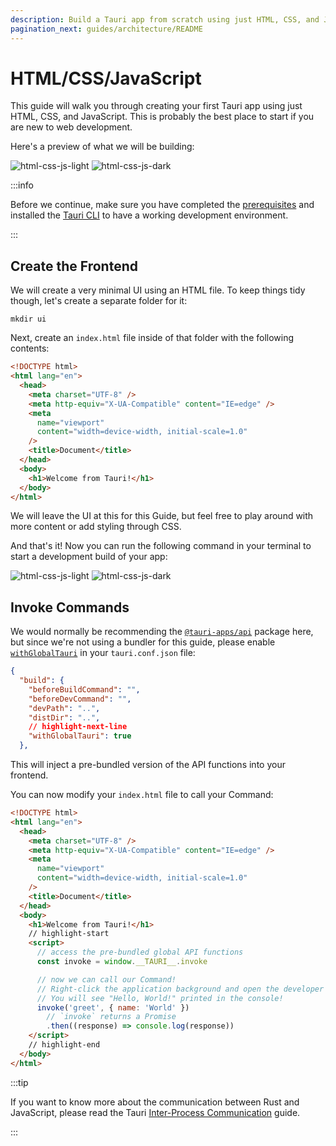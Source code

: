 ```yaml
---
description: Build a Tauri app from scratch using just HTML, CSS, and JavaScript
pagination_next: guides/architecture/README
---
```



# HTML/CSS/JavaScript

This guide will walk you through creating your first Tauri app using just HTML, CSS, and JavaScript. This is probably the best place to start if you are new to web development.

<Intro />

Here's a preview of what we will be building:

![html-css-js-light](/img/guides/html-css-js-light.png#gh-light-mode-only)
![html-css-js-dark](/img/guides/html-css-js-dark.png#gh-dark-mode-only)

:::info

Before we continue, make sure you have completed the [prerequisites] and installed the [Tauri CLI][tauri-cli] to have a working development environment.

:::
 
## Create the Frontend

We will create a very minimal UI using an HTML file. To keep things tidy though, let's create a separate folder for it:

```shell
mkdir ui
```

Next, create an `index.html` file inside of that folder with the following contents:

```html title=index.html
<!DOCTYPE html>
<html lang="en">
  <head>
    <meta charset="UTF-8" />
    <meta http-equiv="X-UA-Compatible" content="IE=edge" />
    <meta
      name="viewport"
      content="width=device-width, initial-scale=1.0"
    />
    <title>Document</title>
  </head>
  <body>
    <h1>Welcome from Tauri!</h1>
  </body>
</html>
```

We will leave the UI at this for this Guide, but feel free to play around with more content or add styling through CSS.

<TauriInit
  webAssets="For the sake of this tutorial we will answer this with '../ui'."
  devServer="Because we don't use a frontend bundler with Hot Module Reloading (HMR) for this tutorial we will answer with the same path as the previous question: '../ui'."
/>

And that's it! Now you can run the following command in your terminal to start a development build of your app:

<Command name="dev" />

![html-css-js-light](/img/guides/html-css-js-dev-light.png#gh-light-mode-only)
![html-css-js-dark](/img/guides/html-css-js-dev-dark.png#gh-dark-mode-only)

## Invoke Commands

<Commands />

We would normally be recommending the [`@tauri-apps/api`] package here, but since we're not using a bundler for this guide, please enable [`withGlobalTauri`] in your `tauri.conf.json` file:

```json
{
  "build": {
    "beforeBuildCommand": "",
    "beforeDevCommand": "",
    "devPath": "..",
    "distDir": "..",
    // highlight-next-line
    "withGlobalTauri": true
  },
```

This will inject a pre-bundled version of the API functions into your frontend.

You can now modify your `index.html` file to call your Command:

```html title=index.html
<!DOCTYPE html>
<html lang="en">
  <head>
    <meta charset="UTF-8" />
    <meta http-equiv="X-UA-Compatible" content="IE=edge" />
    <meta
      name="viewport"
      content="width=device-width, initial-scale=1.0"
    />
    <title>Document</title>
  </head>
  <body>
    <h1>Welcome from Tauri!</h1>
    // highlight-start
    <script>
      // access the pre-bundled global API functions
      const invoke = window.__TAURI__.invoke

      // now we can call our Command!
      // Right-click the application background and open the developer tools.
      // You will see "Hello, World!" printed in the console!
      invoke('greet', { name: 'World' })
        // `invoke` returns a Promise
        .then((response) => console.log(response))
    </script>
    // highlight-end
  </body>
</html>
```

:::tip

If you want to know more about the communication between Rust and JavaScript, please read the Tauri [Inter-Process Communication][inter-process-communication] guide.

:::

[inter-process-communication]: ../../architecture/inter-process-communication
[cargo]: https://doc.rust-lang.org/cargo/
[prerequisites]: ../prerequisites.md
[tauri-cli]: ../tauri-cli.md
[`withglobaltauri`]: ../../../api/config#buildconfig.withglobaltauri
[`@tauri-apps/api`]: ../../../api/js/
